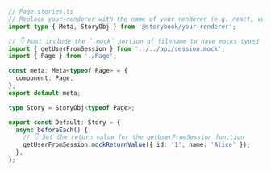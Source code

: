 ```ts
// Page.stories.ts
// Replace your-renderer with the name of your renderer (e.g. react, vue3)
import type { Meta, StoryObj } from '@storybook/your-renderer';

// 👇 Must include the `.mock` portion of filename to have mocks typed correctly
import { getUserFromSession } from '../../api/session.mock';
import { Page } from './Page';

const meta: Meta<typeof Page> = {
  component: Page,
};
export default meta;

type Story = StoryObj<typeof Page>;

export const Default: Story = {
  async beforeEach() {
    // 👇 Set the return value for the getUserFromSession function
    getUserFromSession.mockReturnValue({ id: '1', name: 'Alice' });
  },
};
```
